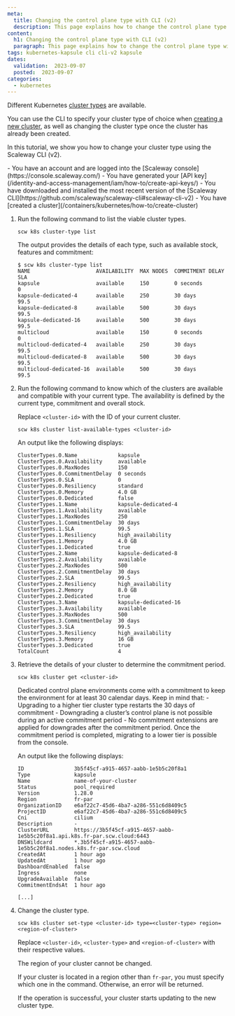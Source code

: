 ```yaml
---
meta:
  title: Changing the control plane type with CLI (v2)
  description: This page explains how to change the control plane type with CLI (v2)
content:
  h1: Changing the control plane type with CLI (v2)
  paragraph: This page explains how to change the control plane type with CLI (v2)
tags: kubernetes-kapsule cli cli-v2 kapsule
dates:
  validation:  2023-09-07
  posted:  2023-09-07
categories:
  - kubernetes
---
```


Different Kubernetes [cluster types](/faq/kubernetes/#can-i-choose-the-type-of-control-plane-for-my-cluster) are available.

You can use the CLI to specify your cluster type of choice when [creating a new cluster](https://github.com/scaleway/scaleway-cli/blob/master/docs/commands/k8s.md#create-a-new-cluster), as well as changing the cluster type once the cluster has already been created.

In this tutorial, we show you how to change your cluster type using the Scaleway CLI (v2).

<Macro id="iam-requirements" />

<Message type="requirement">
  - You have an account and are logged into the [Scaleway console](https://console.scaleway.com/)
  - You have generated your [API key](/identity-and-access-management/iam/how-to/create-api-keys/)
  - You have downloaded and installed the most recent version of the [Scaleway CLI](https://github.com/scaleway/scaleway-cli#scaleway-cli-v2)
  - You have [created a cluster](/containers/kubernetes/how-to/create-cluster)
</Message>

1. Run the following command to list the viable cluster types.
    ```
    scw k8s cluster-type list
    ```

    The output provides the details of each type, such as available stock, features and commitment:

    ```
    $ scw k8s cluster-type list
    NAME                     AVAILABILITY  MAX NODES  COMMITMENT DELAY  SLA
    kapsule                  available     150        0 seconds         0
    kapsule-dedicated-4      available     250        30 days           99.5
    kapsule-dedicated-8      available     500        30 days           99.5
    kapsule-dedicated-16     available     500        30 days           99.5
    multicloud               available     150        0 seconds         0
    multicloud-dedicated-4   available     250        30 days           99.5
    multicloud-dedicated-8   available     500        30 days           99.5
    multicloud-dedicated-16  available     500        30 days           99.5
    ```
2. Run the following command to know which of the clusters are available and compatible with your current type. The availability is defined by the current type, commitment and overall stock.

    Replace `<cluster-id>` with the ID of your current cluster.

    ```
    scw k8s cluster list-available-types <cluster-id>
    ```

    An output like the following displays:

    ```
    ClusterTypes.0.Name             kapsule
    ClusterTypes.0.Availability     available
    ClusterTypes.0.MaxNodes         150
    ClusterTypes.0.CommitmentDelay  0 seconds
    ClusterTypes.0.SLA              0
    ClusterTypes.0.Resiliency       standard
    ClusterTypes.0.Memory           4.0 GB
    ClusterTypes.0.Dedicated        false
    ClusterTypes.1.Name             kapsule-dedicated-4
    ClusterTypes.1.Availability     available
    ClusterTypes.1.MaxNodes         250
    ClusterTypes.1.CommitmentDelay  30 days
    ClusterTypes.1.SLA              99.5
    ClusterTypes.1.Resiliency       high_availability
    ClusterTypes.1.Memory           4.0 GB
    ClusterTypes.1.Dedicated        true
    ClusterTypes.2.Name             kapsule-dedicated-8
    ClusterTypes.2.Availability     available
    ClusterTypes.2.MaxNodes         500
    ClusterTypes.2.CommitmentDelay  30 days
    ClusterTypes.2.SLA              99.5
    ClusterTypes.2.Resiliency       high_availability
    ClusterTypes.2.Memory           8.0 GB
    ClusterTypes.2.Dedicated        true
    ClusterTypes.3.Name             kapsule-dedicated-16
    ClusterTypes.3.Availability     available
    ClusterTypes.3.MaxNodes         500
    ClusterTypes.3.CommitmentDelay  30 days
    ClusterTypes.3.SLA              99.5
    ClusterTypes.3.Resiliency       high_availability
    ClusterTypes.3.Memory           16 GB
    ClusterTypes.3.Dedicated        true
    TotalCount                      4
    ```
3. Retrieve the details of your cluster to determine the commitment period.
    ```
    scw k8s cluster get <cluster-id>
    ```

    <Message type="important">
    Dedicated control plane environments come with a commitment to keep the environment for at least 30 calendar days. Keep in mind that:
      - Upgrading to a higher tier cluster type restarts the 30 days of commitment
      - Downgrading a cluster’s control plane is not possible during an active commitment period
      - No commitment extensions are applied for downgrades after the commitment period. Once the commitment period is completed, migrating to a lower tier is possible from the console.
    </Message>

    An output like the following displays:

    ```
    ID                3b5f45cf-a915-4657-aabb-1e5b5c20f8a1
    Type              kapsule
    Name              name-of-your-cluster
    Status            pool_required
    Version           1.28.0
    Region            fr-par
    OrganizationID    e6af22c7-45d6-4ba7-a286-551c6d8409c5
    ProjectID         e6af22c7-45d6-4ba7-a286-551c6d8409c5
    Cni               cilium
    Description       -
    ClusterURL        https://3b5f45cf-a915-4657-aabb-1e5b5c20f8a1.api.k8s.fr-par.scw.cloud:6443
    DNSWildcard       *.3b5f45cf-a915-4657-aabb-1e5b5c20f8a1.nodes.k8s.fr-par.scw.cloud
    CreatedAt         1 hour ago
    UpdatedAt         1 hour ago
    DashboardEnabled  false
    Ingress           none
    UpgradeAvailable  false
    CommitmentEndsAt  1 hour ago

    [...]
    ```
4. Change the cluster type.
    ```
    scw k8s cluster set-type <cluster-id> type=<cluster-type> region=<region-of-cluster>
    ```

    Replace `<cluster-id>`, `<cluster-type>` and `<region-of-cluster>` with their respective values.

    <Message type="important">
    The region of your cluster cannot be changed.

    If your cluster is located in a region other than `fr-par`, you must specify which one in the command. Otherwise, an error will be returned.
    </Message>

    If the operation is successful, your cluster starts updating to the new cluster type.
